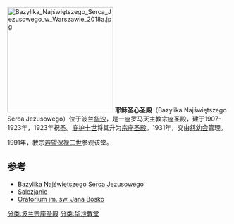 [[File:Bazylika_Najświętszego_Serca_Jezusowego_w_Warszawie_2018a.jpg|240px]]
'''耶稣圣心圣殿'''（Bazylika Najświętszego Serca Jezusowego）位于波兰[[华沙|华沙]]，是一座罗马天主教宗座圣殿，建于1907-1923年，1923年祝圣。[[庇护十世|庇护十世]]将其升为[[宗座圣殿|宗座圣殿]]。1931年，交由[[慈幼会|慈幼会]]管理。

1991年，教宗[[若望保禄二世|若望保禄二世]]参观该堂。

== 参考 ==
* [https://web.archive.org/web/20190722133705/http://www.bazylika.salezjanie.pl/ Bazylika Najświętszego Serca Jezusowego]
* [http://www.salezjanie.pl/ Salezjanie]
* [http://www.oratorium.waw.pl/ Oratorium im. św. Jana Bosko] {{Wayback|url=http://www.oratorium.waw.pl/ |date=20210124094514 }}

{{波兰宗座圣殿}}
[[分类:波兰宗座圣殿|分类:波兰宗座圣殿]]
[[分类:华沙教堂|分类:华沙教堂]]